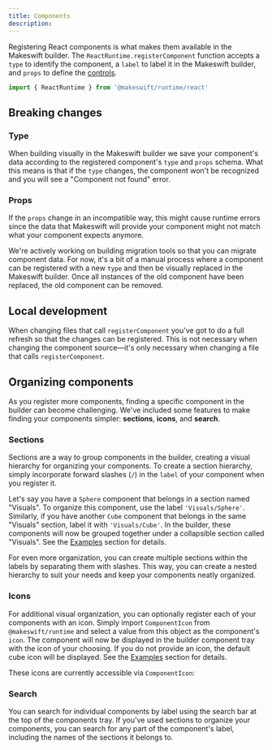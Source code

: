 ```yaml
---
title: Components
description:
---
```



Registering React components is what makes them available in the Makeswift builder. The
`ReactRuntime.registerComponent` function accepts a `type` to identify the component, a `label` to
label it in the Makeswift builder, and `props` to define the [controls](/controls/checkbox).

```js
import { ReactRuntime } from '@makeswift/runtime/react'
```

## Breaking changes

### Type

When building visually in the Makeswift builder we save your component's data according to the
registered component's `type` and `props` schema. What this means is that if the `type` changes, the
component won't be recognized and you will see a "Component not found" error.

### Props

If the `props` change in an incompatible way, this might cause runtime errors since the data that
Makeswift will provide your component might not match what your component expects anymore.

We're actively working on building migration tools so that you can migrate component data. For now,
it's a bit of a manual process where a component can be registered with a new `type` and then be
visually replaced in the Makeswift builder. Once all instances of the old component have been
replaced, the old component can be removed.

## Local development

When changing files that call `registerComponent` you've got to do a full refresh so that the
changes can be registered. This is not necessary when changing the component source—it's only
necessary when changing a file that calls `registerComponent`.

## Organizing components

As you register more components, finding a specific component in the builder can
become challenging. We've included some features to make finding your components
simpler: **sections**, **icons**, and **search**.

### Sections

Sections are a way to group components in the builder, creating a visual
hierarchy for organizing your components. To create a section hierarchy, simply
incorporate forward slashes (`/`) in the `label` of your component when you
register it.

Let's say you have a `Sphere` component that belongs in a section named
"Visuals". To organize this component, use the label `'Visuals/Sphere'`.
Similarly, if you have another `Cube` component that belongs in the same
"Visuals" section, label it with `'Visuals/Cube'`. In the builder, these
components will now be grouped together under a collapsible section called
"Visuals". See the [Examples](#creating-sections) section for details.

For even more organization, you can create multiple sections within the labels
by separating them with slashes. This way, you can create a nested hierarchy
to suit your needs and keep your components neatly organized.

### Icons

For additional visual organization, you can optionally register each of your
components with an icon. Simply import `ComponentIcon` from `@makeswift/runtime`
and select a value from this object as the component's `icon`. The component
will now be displayed in the builder component tray with the icon of your
choosing. If you do not provide an icon, the default cube icon will be
displayed. See the [Examples](#custom-icon) section for details.

These icons are currently accessible via `ComponentIcon`:

<RuntimeIconsGrid />

### Search

You can search for individual components by label using the search bar at the
top of the components tray. If you've used sections to organize your components,
you can search for any part of the component's label, including the names of the
sections it belongs to.
